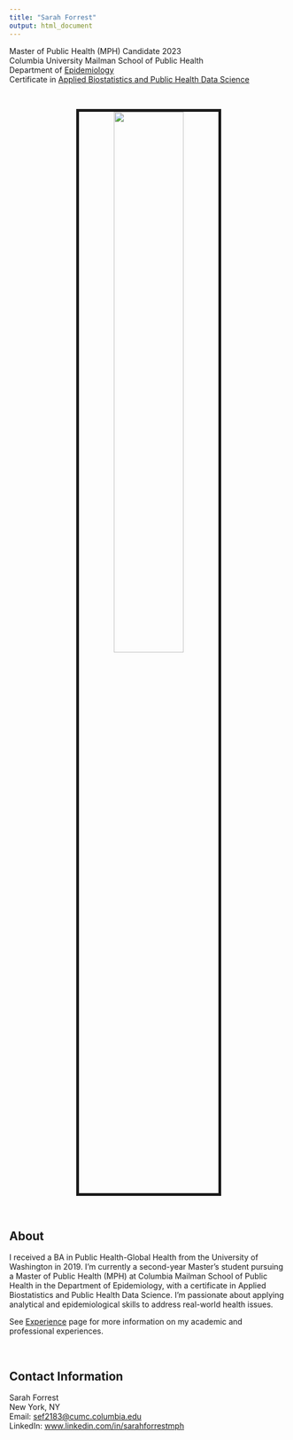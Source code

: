 ```yaml
---
title: "Sarah Forrest"
output: html_document
---
```


Master of Public Health (MPH) Candidate 2023 <br>
Columbia University Mailman School of Public Health <br>
Department of [Epidemiology](https://www.publichealth.columbia.edu/academics/degrees/master-public-health/columbia-mph/mph-epidemiology) <br>
Certificate in [Applied Biostatistics and Public Health Data Science](https://www.publichealth.columbia.edu/academics/degrees/master-public-health/certificates/applied-biostatistics-and-public-health-data-science) <br>

<br>

<center>
<img src="images/me.JPG" style="width:50%; border:5px solid">
</center>

<br>

## About
I received a BA in Public Health-Global Health from the University of Washington in 2019. I'm currently a second-year Master's student pursuing a Master of Public Health (MPH) at Columbia Mailman School of Public Health in the Department of Epidemiology, with a certificate in Applied Biostatistics and Public Health Data Science. I'm passionate about applying analytical and epidemiological skills to address real-world health issues.

See [Experience](experience.html) page for more information on my academic and professional experiences.

<br>

## Contact Information
Sarah Forrest <br>
New York, NY <br>
Email: [sef2183@cumc.columbia.edu](mailto:sef2183@cumc.columbia.edu) <br>
LinkedIn: [www.linkedin.com/in/sarahforrestmph](www.linkedin.com/in/sarahforrestmph/)
